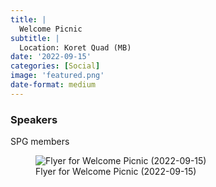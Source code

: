 ```yaml
---
title: |
  Welcome Picnic
subtitle: |
  Location: Koret Quad (MB)
date: '2022-09-15'
categories: [Social]
image: 'featured.png'
date-format: medium 
---
```



### Speakers  
SPG members


![Flyer for Welcome Picnic (2022-09-15)](featured.png){.lightbox}
